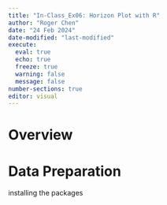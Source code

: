 ```yaml
---
title: "In-Class_Ex06: Horizon Plot with R"
author: "Roger Chen"
date: "24 Feb 2024"
date-modified: "last-modified"
execute: 
  eval: true
  echo: true
  freeze: true
  warning: false
  message: false
number-sections: true
editor: visual
---
```


# Overview

# Data Preparation

installing the packages

```r

```

```r

```

# 

```r


```
